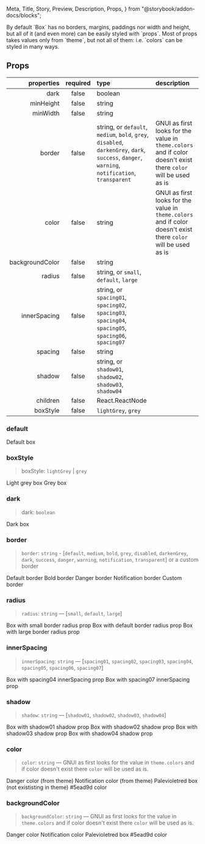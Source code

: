   Meta,
  Title,
  Story,
  Preview,
  Description,
  Props,
} from "@storybook/addon-docs/blocks";

<Meta title="Components/Box" component={Box} />

<Title>Box</Title>

<Description>
  By default `Box` has no borders, margins, paddings nor width and height, but
  all of it (and even more) can be easily styled with `props`. Most of props
  takes values only from `theme`, but not all of them: i.e. `colors` can be
  styled in many ways.
</Description>

## Props

|      properties | required | type                                                                                                                                                                                                                                                                                | description                                                                                                     |
| --------------: | :------: | :---------------------------------------------------------------------------------------------------------------------------------------------------------------------------------------------------------------------------------------------------------------------------------- | :-------------------------------------------------------------------------------------------------------------- |
|            dark |  false   | boolean                                                                                                                                                                                                                                                                             |                                                                                                                 |
|       minHeight |  false   | string                                                                                                                                                                                                                                                                              |                                                                                                                 |
|        minWidth |  false   | string                                                                                                                                                                                                                                                                              |                                                                                                                 |
|          border |  false   | string, or <code>default</code>, <code>medium</code>, <code>bold</code>, <code>grey</code>, <code>disabled</code>, <code>darkenGrey</code>, <code>dark</code>, <code>success</code>, <code>danger</code>, <code>warning</code>, <code>notification</code>, <code>transparent</code> | GNUI as first looks for the value in `theme.colors` and if color doesn't exist there `color` will be used as is |
|           color |  false   | string                                                                                                                                                                                                                                                                              | GNUI as first looks for the value in `theme.colors` and if color doesn't exist there `color` will be used as is |
| backgroundColor |  false   | string                                                                                                                                                                                                                                                                              |                                                                                                                 |
|          radius |  false   | string, or <code>small</code>, <code>default</code>, <code>large</code>                                                                                                                                                                                                             |                                                                                                                 |
|    innerSpacing |  false   | string, or <code>spacing01</code>, <code>spacing02</code>, <code>spacing03</code>, <code>spacing04</code>, <code>spacing05</code>, <code>spacing06</code>, <code>spacing07</code>                                                                                                   |                                                                                                                 |
|         spacing |  false   | string                                                                                                                                                                                                                                                                              |                                                                                                                 |
|          shadow |  false   | string, or <code>shadow01</code>, <code>shadow02</code>, <code>shadow03</code>, <code>shadow04</code>                                                                                                                                                                               |                                                                                                                 |
|        children |  false   | React.ReactNode                                                                                                                                                                                                                                                                     |                                                                                                                 |
|        boxStyle |  false   | <code>lightGrey</code>, <code>grey</code>                                                                                                                                                                                                                                           |                                                                                                                 |

### default

<Preview>
  <Story name="box">
    <Box>Default box</Box>
  </Story>
</Preview>

### boxStyle

> boxStyle: `lightGrey` | `grey`

<Preview>
  <Story name="boxStyle">
    <Flex justifyContent="space-evenly">
      <Box boxStyle="lightGrey">Light grey box</Box>
    </Flex>
    <Flex justifyContent="space-evenly" mt="1rem">
      <Box boxStyle="grey">Grey box</Box>
    </Flex>
  </Story>
</Preview>

### dark

> dark: `boolean`

<Preview>
  <Story name="dark">
    <Box dark>Dark box</Box>
  </Story>
</Preview>

### border

> `border`: `string` - [`default`, `medium`, `bold`, `grey`, `disabled`, `darkenGrey`, `dark`, `success`, `danger`, `warning`, `notification`, `transparent`] or a custom border

<Preview>
  <Story name="border">
    <GnuiContainer>
      <Box border="default">Default border</Box>
      <Spacer height="1rem" />
      <Box border="disabled">Bold border</Box>
      <Spacer height="1rem" />
      <Box border="danger">Danger border</Box>
      <Spacer height="1rem" />
      <Box border="notification">Notification border</Box>
      <Spacer height="1rem" />
      <Box border="1px solid violet">Custom border</Box>
    </GnuiContainer>
  </Story>
</Preview>

### radius

> `radius`: `string` — [`small`, `default`, `large`]

<Preview>
  <Story name="radius">
    <GnuiContainer>
      <Box radius="small" border="disabled">
        Box with small border radius prop
      </Box>
      <Spacer height="1rem" />
      <Box radius="default" border="disabled">
        Box with default border radius prop
      </Box>
      <Spacer height="1rem" />
      <Box radius="large" border="disabled">
        Box with large border radius prop
      </Box>
    </GnuiContainer>
  </Story>
</Preview>

### innerSpacing

> `innerSpacing`: `string` — [`spacing01`, `spacing02`, `spacing03`, `spacing04`, `spacing05`, `spacing06`, `spacing07`]

<Preview>
  <Story name="innerSpacing">
    <GnuiContainer>
      <Box innerSpacing="spacing04">Box with spacing04 innerSpacing prop</Box>
      <Spacer height="1rem" />
      <Box innerSpacing="spacing07">Box with spacing07 innerSpacing prop</Box>
    </GnuiContainer>
  </Story>
</Preview>

### shadow

> `shadow`: `string` — [`shadow01`, `shadow02`, `shadow03`, `shadow04`]

<Preview>
  <Story name="shadow">
    <GnuiContainer>
      <Box shadow="shadow01">Box with shadow01 shadow prop</Box>
      <Spacer height="1rem" />
      <Box shadow="shadow02">Box with shadow02 shadow prop</Box>
      <Spacer height="1rem" />
      <Box shadow="shadow03">Box with shadow03 shadow prop</Box>
      <Spacer height="1rem" />
      <Box shadow="shadow04">Box with shadow04 shadow prop</Box>
    </GnuiContainer>
  </Story>
</Preview>

### color

> `color`: `string` — GNUI as first looks for the value in `theme.colors` and if color doesn't exist there `color` will be used as is.

<Preview>
  <Story name="color">
    <GnuiContainer>
      <Box color={theme.color.text.error}>Danger color (from theme)</Box>
      <Spacer height="1rem" />
      <Box color={theme.color.text.info}>Notification color (from theme)</Box>
      <Spacer height="1rem" />
      <Box color="palevioletred">
        Palevioletred box (not exististing in theme)
      </Box>
      <Spacer height="1rem" />
      <Box color="#5ead9d">#5ead9d color</Box>
    </GnuiContainer>
  </Story>
</Preview>

### backgroundColor

> `backgroundColor`: `string` — GNUI as first looks for the value in `theme.colors` and if color doesn't exist there `color` will be used as is.

<Preview>
  <Story name="background">
    <GnuiContainer>
      <Box backgroundColor={theme.color.background.error} color="white">
        Danger color
      </Box>
      <Spacer height="1rem" />
      <Box backgroundColor={theme.color.background.info} color="white">
        Notification color
      </Box>
      <Spacer height="1rem" />
      <Box backgroundColor="palevioletred" color="white">
        Palevioletred box
      </Box>
      <Spacer height="1rem" />
      <Box backgroundColor="#5ead9d" color="white">
        #5ead9d color
      </Box>
    </GnuiContainer>
  </Story>
</Preview>
